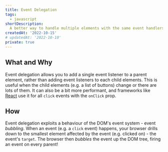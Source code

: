 ```yaml
---
title: Event Delegation
tags:
  - javascript
shortDescription:
  A better way to handle multiple elements with the same event handlers
createdAt: '2022-10-15'
# updatedAt: '2022-10-10'
private: true
---
```



## What and Why

Event delegation allows you to add a single event listener to a parent element,
rather than adding event listeners to each child elements. This is useful when
the child elements (e.g. a list of buttons) change or there are lots of them. It
can also be a bit more performant, and frameworks like
[React](https://reactjs.org/) use it for all `click` events with the `onClick`
prop.

## How

Event delegation exploits a behaviour of the DOM's event system - event
_bubbling_. When an event (e.g. a `click` event) happens, your browser drills
down to the smallest element affected by the event (e.g. clicked on) - the
event's `target`. The browser then <Sparkles>_bubbles_</Sparkles> the event up
the DOM tree, firing an event on every parent!

<Demo component={BubblingDemo} init="always" />
